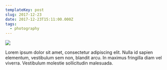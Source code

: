 ```yaml
---
templateKey: post
slug: 2017-12-23
date: 2017-12-23T15:11:00.000Z
tags:
  - photography
---
```

![](../../static/assets/20171223-IMG_0010.jpg)

Lorem ipsum dolor sit amet, consectetur adipiscing elit. Nulla id sapien elementum, vestibulum sem non, blandit arcu. In maximus fringilla diam vel viverra. Vestibulum molestie sollicitudin malesuada.
